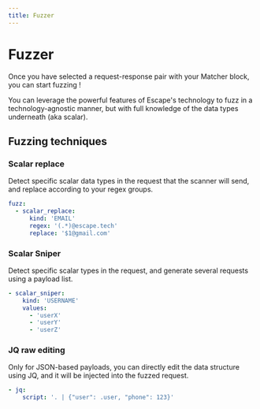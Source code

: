 ```yaml
---
title: Fuzzer
---
```


# Fuzzer

Once you have selected a request-response pair with your Matcher block, you can start fuzzing !

You can leverage the powerful features of Escape's technology to fuzz in a technology-agnostic manner, but with full knowledge of the data types underneath (aka scalar).

## Fuzzing techniques

### Scalar replace
Detect specific scalar data types in the request that the scanner will send, and replace according to your regex groups.

```yaml
fuzz:
  - scalar_replace:
      kind: 'EMAIL'
      regex: '(.*)@escape.tech'
      replace: '$1@gmail.com'
```


### Scalar Sniper
Detect specific scalar types in the request, and generate several requests using a payload list.

```yaml
- scalar_sniper:
    kind: 'USERNAME'
    values:
      - 'userX'
      - 'userY'
      - 'userZ'
```

### JQ raw editing
Only for JSON-based payloads, you can directly edit the data structure using JQ, and it will be injected into the fuzzed request.

```yaml
- jq:
    script: '. | {"user": .user, "phone": 123}'
```
